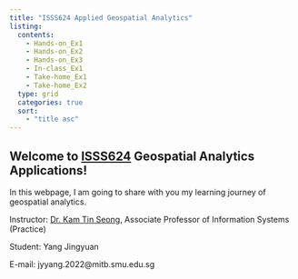 ```yaml
---
title: "ISSS624 Applied Geospatial Analytics"
listing: 
  contents: 
    - Hands-on_Ex1
    - Hands-on_Ex2
    - Hands-on_Ex3
    - In-class_Ex1
    - Take-home_Ex1
    - Take-home_Ex2
  type: grid
  categories: true
  sort: 
    - "title asc"
---
```


## Welcome to [ISSS624](https://isss624-ay2022-23nov.netlify.app/) Geospatial Analytics Applications!

In this webpage, I am going to share with you my learning journey of geospatial analytics.

Instructor: [Dr. Kam Tin Seong](https://faculty.smu.edu.sg/profile/kam-tin-seong-486), Associate Professor of Information Systems (Practice)

Student: Yang Jingyuan

E-mail: jyyang.2022\@mitb.smu.edu.sg
